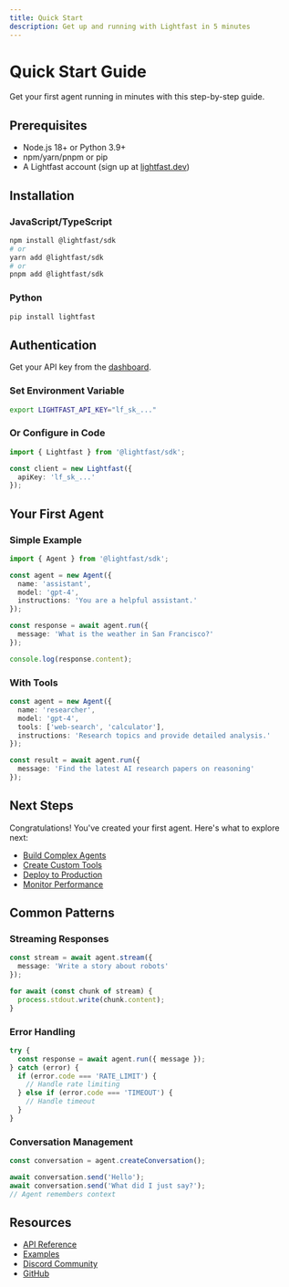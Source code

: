 ```yaml
---
title: Quick Start
description: Get up and running with Lightfast in 5 minutes
---
```


# Quick Start Guide

Get your first agent running in minutes with this step-by-step guide.

## Prerequisites

- Node.js 18+ or Python 3.9+
- npm/yarn/pnpm or pip
- A Lightfast account (sign up at [lightfast.dev](https://lightfast.dev))

## Installation

### JavaScript/TypeScript

```bash
npm install @lightfast/sdk
# or
yarn add @lightfast/sdk
# or
pnpm add @lightfast/sdk
```

### Python

```bash
pip install lightfast
```

## Authentication

Get your API key from the [dashboard](https://app.lightfast.dev/api-keys).

### Set Environment Variable

```bash
export LIGHTFAST_API_KEY="lf_sk_..."
```

### Or Configure in Code

```typescript
import { Lightfast } from '@lightfast/sdk';

const client = new Lightfast({
  apiKey: 'lf_sk_...'
});
```

## Your First Agent

### Simple Example

```typescript
import { Agent } from '@lightfast/sdk';

const agent = new Agent({
  name: 'assistant',
  model: 'gpt-4',
  instructions: 'You are a helpful assistant.'
});

const response = await agent.run({
  message: 'What is the weather in San Francisco?'
});

console.log(response.content);
```

### With Tools

```typescript
const agent = new Agent({
  name: 'researcher',
  model: 'gpt-4',
  tools: ['web-search', 'calculator'],
  instructions: 'Research topics and provide detailed analysis.'
});

const result = await agent.run({
  message: 'Find the latest AI research papers on reasoning'
});
```

## Next Steps

Congratulations! You've created your first agent. Here's what to explore next:

- [Build Complex Agents](./first-agent)
- [Create Custom Tools](./tool-development)
- [Deploy to Production](./deployment)
- [Monitor Performance](./monitoring)

## Common Patterns

### Streaming Responses

```typescript
const stream = await agent.stream({
  message: 'Write a story about robots'
});

for await (const chunk of stream) {
  process.stdout.write(chunk.content);
}
```

### Error Handling

```typescript
try {
  const response = await agent.run({ message });
} catch (error) {
  if (error.code === 'RATE_LIMIT') {
    // Handle rate limiting
  } else if (error.code === 'TIMEOUT') {
    // Handle timeout
  }
}
```

### Conversation Management

```typescript
const conversation = agent.createConversation();

await conversation.send('Hello');
await conversation.send('What did I just say?');
// Agent remembers context
```

## Resources

- [API Reference](/docs/api/overview)
- [Examples](/docs/examples/overview)
- [Discord Community](https://discord.gg/lightfast)
- [GitHub](https://github.com/lightfast-ai)